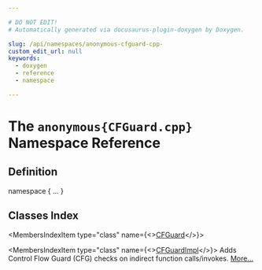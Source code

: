 ```yaml
---

# DO NOT EDIT!
# Automatically generated via docusaurus-plugin-doxygen by Doxygen.

slug: /api/namespaces/anonymous-cfguard-cpp-
custom_edit_url: null
keywords:
  - doxygen
  - reference
  - namespace

---
```





# The `anonymous{CFGuard.cpp}` Namespace Reference

<DoxygenPage pluginConfig={pluginConfig}>



## Definition

<CodeBlock>namespace &#123; ... &#125;</CodeBlock>

## Classes Index

<MembersIndex>

<MembersIndexItem
  type="class"
  name={<><a href="/docs/api/classes/anonymous-namespace-cfguard-cpp-/cfguard">CFGuard</a></>}>
</MembersIndexItem>

<MembersIndexItem
  type="class"
  name={<><a href="/docs/api/classes/anonymous-namespace-cfguard-cpp-/cfguardimpl">CFGuardImpl</a></>}>
Adds Control Flow Guard (CFG) checks on indirect function calls/invokes. <a href="/docs/api/classes/anonymous-namespace-cfguard-cpp-/cfguardimpl/#details">More...</a>
</MembersIndexItem>

</MembersIndex>


</DoxygenPage>

